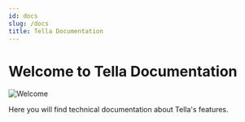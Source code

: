 ```yaml
---
id: docs
slug: /docs
title: Tella Documentation
---
```


# Welcome to Tella Documentation

![Welcome](/img/feature.png)

Here you will find technical documentation about Tella's features.

<DocCardList/>


